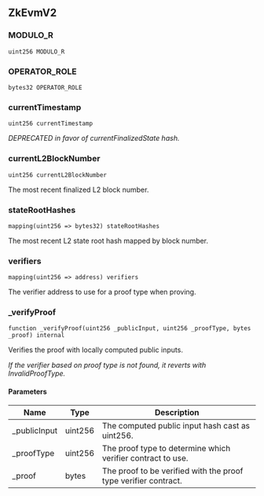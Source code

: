## ZkEvmV2

### MODULO_R

```solidity
uint256 MODULO_R
```

### OPERATOR_ROLE

```solidity
bytes32 OPERATOR_ROLE
```

### currentTimestamp

```solidity
uint256 currentTimestamp
```

_DEPRECATED in favor of currentFinalizedState hash._

### currentL2BlockNumber

```solidity
uint256 currentL2BlockNumber
```

The most recent finalized L2 block number.

### stateRootHashes

```solidity
mapping(uint256 => bytes32) stateRootHashes
```

The most recent L2 state root hash mapped by block number.

### verifiers

```solidity
mapping(uint256 => address) verifiers
```

The verifier address to use for a proof type when proving.

### _verifyProof

```solidity
function _verifyProof(uint256 _publicInput, uint256 _proofType, bytes _proof) internal
```

Verifies the proof with locally computed public inputs.

_If the verifier based on proof type is not found, it reverts with InvalidProofType._

#### Parameters

| Name | Type | Description |
| ---- | ---- | ----------- |
| _publicInput | uint256 | The computed public input hash cast as uint256. |
| _proofType | uint256 | The proof type to determine which verifier contract to use. |
| _proof | bytes | The proof to be verified with the proof type verifier contract. |

